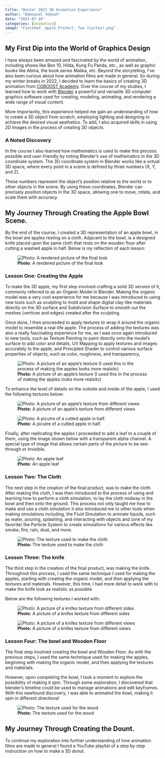 ```yaml
---
title: "Winter 2022 3D Animation Experience"
author: "Emmnauel Yeboah"
date: "2023-07-16"
categories: [animation]
image: "Finished _Apple_ProJect_ Two (Cycles).png"
---
```



## My First Dip into the World of Graphics Design

I have always been amazed and fascinated by the world of animation, including shows like Ben 10, Hilda, Kung Fu Panda, etc., as well as graphic books like Abina, the book series Malika, etc. Beyond the storytelling, I've also been curious about how animation films are made in general. So during my winter breaks in 2022, I decided to learn the basics of creating 3D animation from [CGBOOST Academy](https://academy.cgboost.com/courses). Over the course of my studies, I learned how to work with [Blender](https://www.blender.org/about/) a powerful and versatile 3D computer graphics software used for creating, modeling, animating, and rendering a wide range of visual content.

More Importantly, this experience helped me gain an understanding of how to create a 3D object from scratch, employing lighting and designing to achieve the desired visual aesthetics. To add, I also acquired skills in using 2D Images in the process of creating 3D objects.


### A Noted Discovery
In the course I also learned how mathematics is used to make this process possible and user-friendly by noting Blender's use of mathematics in the 3D coordinate system. The 3D coordinate system in Blender works like a virtual 3D space, where every point in a scene is defined by three numbers (X, Y, and Z). 

These numbers represent the object's position relative to the world or to other objects in the scene. By using these coordinates, Blender can precisely position objects in the 3D space, allowing one to move, rotate, and scale them with accuracy. 

## My Journey Through Creating the Apple Bowl Scene. 
By the end of the course, I created a 3D representation of an apple bowl, in the bowl are apples resting on a cloth. Adjacent to the bowl, is a designed knife placed upon the same cloth that rests on the wooden floor after cutting a washed apple in half. Below is my reflection of each lesson: 

![**Photo**: A rendered picture of the final look](images/Finished _Apple_ProJect_ One.png) 



### Lesson One: Creating the Apple

To make the 3D apple, my first step involved crafting a solid 3D version of it, commonly referred to as an Organic Model in Blender. Making the organic model was a very cool experience for me because I was introduced to using new tools such as sculpting to mold and shape digital clay-like materials directly on the 3D surface and Subdivision Surface to smooth out the meshes (vertices and edges) created after the sculpting. 

Once done, I then proceeded to apply textures to wrap it around the organic model to resemble a real-life apple. The process of adding the textures was also a really fascinating experience for me, as I was once again introduced to new tools, such as Texture Painting to paint directly onto the model's surface to add color and details, UV Mapping to apply textures and images accurately to the apple, and Principled Shader to control various surface properties of objects, such as color, roughness, and transparency,


![**Photo:** A picture of an apple's texture (I used this in the process of making the apples looks more realsitc)](images/apple_paint.png)

To enhance the level of details on the outside and inside of the apple, I used the following textures below:

![**Photo:** A picture of an apple's texture from different views](images/apple.png) 


![**Photo:** A picutre of a cutted apple in half.](images/apple_cut.png)

Finally, after replicating the apples I proceeded to add a leaf to a couple of them, using the image shown below with a transparent alpha channel. A special type of image that allows certain parts of the picture to be see-through or invisible.

![**Photo**: An apple leaf](images/leaf.png)


### Lesson Two: The Cloth

The next step in the creation of the final product, was to make the cloth. After making the cloth, I was then introduced to the process of using and learning how to perform a cloth simulation, to lay the cloth midway in the bowl and then onto the ground. This process not only taught me how to make and use a cloth simulation it also introduced me to other tools when making simulations including, the Fluid Simulation to animate liquids, such as water, pouring, splashing, and interacting with objects and (one of my favorite) the Particle System to create simulations for various effects like smoke, fire, rain, dust, and more. 

![**Photo:** The texture used to make the cloth](images/fabric.jpg)



### Lesson Three: The knife

The third step in the creation of the final product, was making the knife. Throughout this process, I used the same technique I used for making the apples, starting with creating the organic model, and then applying the textures and materials. However, this time, I had more detail to work with to make the knife look as realistic as possible.

Below are the following textures I worked with:

![**Photo:** A picture of a knifes texture from different sides](images/knife_paint.png)

![**Photo:** A picture of a knifes texture from different views](images/knife.jpg)

### Lesson Four:  The bowl and Wooden Floor

The final step involved creating the bowl and Wooden Floor. As with the previous steps, I used the same technique used for making the apples, beginning with making the organic model, and then applying the textures and materials. 

However, upon completing the bowl, I took a moment to explore the possibility of making it spin. Through some exploration, I discovered that blender's timeline could be used to manage animations and edit keyframes. With this newfound discovery, I was able to animated the bowl, making it spin in different directions!



![**Photo:** The texture used for the wood](images/wood.png)



## My Journey Through Creating the Dount. 
To continue my exploration into further understanding of how animation films are made in general I found a YouTube playlist of a step by step instruction on how to make a 3D donut. 



